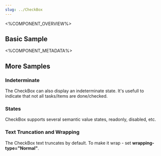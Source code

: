 ```yaml
---
slug: ../CheckBox
---
```



<%COMPONENT_OVERVIEW%>

## Basic Sample
<Basic />

<%COMPONENT_METADATA%>

## More Samples

### Indeterminate
The CheckBox can also display an indeterminate state. It's usefull to indicate that not all tasks/items are done/checked.

<Indeterminate />


### States
CheckBox supports several semantic value states, readonly, disabled, etc.

<States />

### Text Truncation and Wrapping
The CheckBox text truncates by default. To make it wrap - set <b>wrapping-type="Normal"</b>.

<TextWrapping />

